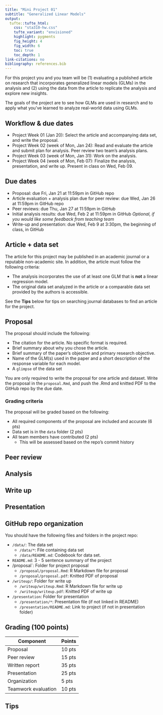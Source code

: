 ```yaml
---
title: "Mini Project 01"
subtitle: "Generalized Linear Models"
output: 
  tufte::tufte_html:
    css: "sta310-hw.css"
    tufte_variant: "envisioned"
    highlight: pygments
    fig_height: 4
    fig_width: 6
    toc: true
    toc_depth: 1
link-citations: no
bibliography: references.bib
---
```



For this project you and you team will be (1) evaluating a published article on research that incorporates generalized linear models (GLMs) in the analysis and (2) using the data from the article to replicate the analysis and explore new insights.

The goals of the project are to see how GLMs are used in research and to apply what you've learned to analyze real-world data using GLMs. 

## Workflow & due dates

- Project Week 01 (Jan 20): Select the article and accompanying data set, and write the proposal. 
- Project Week 02 (week of Mon, Jan 24): Read and evaluate the article and submit plan for analysis. Peer review two team's analysis plans. 
- Project Week 03 (week of Mon, Jan 31): Work on the analysis. 
- Project Week 04 (week of Mon, Feb 07): Finalize the analysis, presentation, and write up. Present in class on Wed, Feb 09. 


## Due dates

- Proposal: due Fri, Jan 21 at 11:59pm in GitHub repo 
- Article evaluation + analysis plan due for peer review: due Wed, Jan 26 at 11:59pm in GitHub repo
- Peer reviews: due Thu, Jan 27 at 11:59pm in GitHub 
- Initial analysis results: due Wed, Feb 2 at 11:59pm in GitHub *Optional, if you would like some feedback from teaching team*
- Write-up and presentation: due Wed, Feb 9 at 3:30pm, the beginning of class, in GitHub

## Article + data set

The article for this project may be published in an academic journal or a reputable non-academic site. In addition, the article must follow the following criteria: 

- The analysis incorporates the use of at least one GLM that is **not** a linear regression model.
- The original data set analyzed in the article or a comparable data set provided by the authors is accessible. 

See the **Tips** below for tips on searching journal databases to find an article for the project.

## Proposal 

The proposal should include the following: 

- The citation for the article. No specific format is required. 
- Brief summary about why you chose the article. 
- Brief summary of the paper's objective and primary research objective. 
- Name of the GLM(s) used in the paper and a short description of the response variable for each model. 
- A `glimpse` of the data set

You are only required to write the proposal for one article and dataset. Write the proposal in the `proposal.Rmd`, and push the .Rmd and knitted PDF to the GitHub repo by the due date.

### Grading criteria 

The proposal will be graded based on the following: 

- All required components of the proposal are included and accurate (6 pts)
- Data set is in the `data` folder (2 pts)
- All team members have contributed (2 pts)
  - This will be assessed based on the repo's commit history
  
## Peer review

## Analysis

## Write up 

## Presentation 

<!--
Your presentation should generally follow the same structure as your write-up. Each team will have 5 minutes for their presentation, and each team member must speak (roughly equally) during this time. Your presentation will be created using the xaringan package, which allows you to write slides using the same R Markdown structure you’re used to. There is a sample xaringan document in your repo you can edit to your heart’s desire to create your presentation. Roughly I recommend 1 slide for introduction, 2 slides for Question 1, ans 2 slides for Question 2. You can imagine spending roughly one minute on each slide. You should feel free to have more (or fewer) slides. Your evaluation will be based on your content, professionalism (including sticking to time), and your performance during the Q&A (question and answer). We don’t care how many slides you use to do this.
-->

## GitHub repo organization 

You should have the following files and folders in the project repo: 

- `/data/`: The data set
  - `/data/*`: File containing data set 
  - `/data/README.md`: Codebook for data set. 
- `README.md`: 3 - 5 sentence summary of the project 
- /proposal`: Folder for project proposal 
  - `/proposal/proposal.Rmd`: R Markdown file for proposal 
  - `/proposal/proposal.pdf`: Knitted PDF of proposal 
- `/writeup/`: Folder for write up 
  - `/writeup/writeup.Rmd`: R Markdown file for write up
  - `/writeup/writeup.pdf`: Knitted PDF of write up
- `/presentation`: Folder for presentation 
  - `/presentation/*`: Presentation file (if not linked in README)
  - `/presentation/README.md`: Link to project (if not in presentation folder)

## Grading (100 points)

| Component           | Points  |
|---------------------|---------|
| Proposal            | 10 pts  |
| Peer review         | 15 pts  |
| Written report      | 35 pts  |
| Presentation        | 25 pts  |
| Organization        | 5 pts   |
| Teamwork evaluation | 10 pts  |

## Tips



